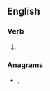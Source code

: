 ==English==

===Verb===
{{head|en|verb form}}

# {{en-past of|rave}}

===Anagrams===
* {{l|en|Drave}}, {{l|en|drave}}